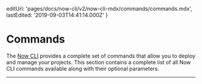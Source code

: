 

  editUrl: 'pages/docs/now-cli/v2/now-cli-mdx/commands/commands.mdx',
  lastEdited: '2019-09-03T14:41:14.000Z'
}

# Commands

The [Now CLI](/download) provides a complete set of commands that allow you to deploy and manage your projects. This section contains a complete list of all Now CLI commands available along with their optional parameters.

<HR />

<NowDeploy />
<NowDev />
